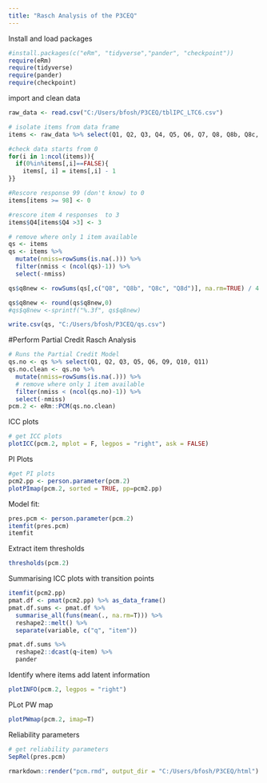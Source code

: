 ---
title: "Rasch Analysis of the P3CEQ"
---

Install and load packages

```{r}
#install.packages(c("eRm", "tidyverse","pander", "checkpoint"))
require(eRm)
require(tidyverse)
require(pander)
require(checkpoint)
```

import and clean data

```{r import}
raw_data <- read.csv("C:/Users/bfosh/P3CEQ/tblIPC_LTC6.csv")

```


```{r clean}
# isolate items from data frame
items <- raw_data %>% select(Q1, Q2, Q3, Q4, Q5, Q6, Q7, Q8, Q8b, Q8c, Q8d,  Q9,  Q10, Q11)

#check data starts from 0
for(i in 1:ncol(items)){
  if(0%in%items[,i]==FALSE){
    items[, i] = items[,i] - 1
}}

#Rescore response 99 (don't know) to 0
items[items >= 98] <- 0

#rescore item 4 responses  to 3
items$Q4[items$Q4 >3] <- 3

# remove where only 1 item available
qs <- items
qs <- items %>% 
  mutate(nmiss=rowSums(is.na(.))) %>% 
  filter(nmiss < (ncol(qs)-1)) %>% 
  select(-nmiss) 

qs$q8new <- rowSums(qs[,c("Q8", "Q8b", "Q8c", "Q8d")], na.rm=TRUE) / 4

qs$q8new <- round(qs$q8new,0)
#qs$q8new <-sprintf("%.3f", qs$q8new)

write.csv(qs, "C:/Users/bfosh/P3CEQ/qs.csv")

```


#Perform Partial Credit Rasch Analysis


```{r pcm}

# Runs the Partial Credit Model
qs.no <- qs %>% select(Q1, Q2, Q3, Q5, Q6, Q9, Q10, Q11)
qs.no.clean <- qs.no %>% 
  mutate(nmiss=rowSums(is.na(.))) %>% 
  # remove where only 1 item available
  filter(nmiss < (ncol(qs.no)-1)) %>% 
  select(-nmiss) 
pcm.2 <- eRm::PCM(qs.no.clean)
```

ICC plots

```{r icc}
# get ICC plots
plotICC(pcm.2, mplot = F, legpos = "right", ask = FALSE)
```

PI Plots

```{r PI}
#get PI plots
pcm2.pp <- person.parameter(pcm.2)
plotPImap(pcm.2, sorted = TRUE, pp=pcm2.pp)
```



Model fit:
```{r fit}

pres.pcm <- person.parameter(pcm.2)
itemfit(pres.pcm)
itemfit
```


Extract item thresholds


```{r thresholds}
thresholds(pcm.2)
```


Summarising ICC plots with transition points

```{r ICC_summarise}
itemfit(pcm2.pp)
pmat.df <- pmat(pcm2.pp) %>% as_data_frame()
pmat.df.sums <- pmat.df %>% 
  summarise_all(funs(mean(., na.rm=T))) %>% 
  reshape2::melt() %>%
  separate(variable, c("q", "item"))

pmat.df.sums %>% 
  reshape2::dcast(q~item) %>% 
  pander
```




Identify where items add latent information

```{r latent_plot }
plotINFO(pcm.2, legpos = "right")
```


PLot PW map

```{r PWmap}
plotPWmap(pcm.2, imap=T)
```


Reliability parameters

```{r reliability}
# get reliability parameters
SepRel(pres.pcm)
```


```{r render}
rmarkdown::render("pcm.rmd", output_dir = "C:/Users/bfosh/P3CEQ/html")
```

